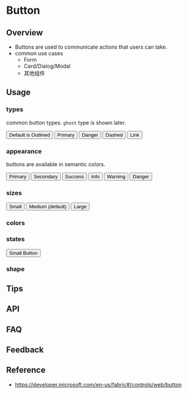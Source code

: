 
# Button

## Overview

- Buttons are used to communicate actions that users can take.
- common use cases
  - Form
  - Card/Dialog/Modal
  - 其他组件

## Usage

<!--
<BgTheme>
</BgTheme>
-->


<LiveComponent code={code1} />

### types

common button types.
`ghost` type is shown later.

<BgTheme>
  <AutoSpacedContainer>
    <Button>Default is Outlined</Button>
    <Button type='primary'>Primary</Button>
    <Button type='danger'>Danger</Button>
    <Button type='dashed'>Dashed</Button>
    <Button type='link'>Link</Button>
  </AutoSpacedContainer>
</BgTheme>

### appearance

buttons are available in semantic colors.

<BgTheme>
  <AutoSpacedContainer>
    <Button appearance='primary'>Primary</Button>
    <Button appearance='secondary'>Secondary</Button>
    <Button appearance='success'>Success</Button>
    <Button appearance='info'>Info</Button>
    <Button appearance='warning'>Warning</Button>
    <Button appearance='danger'>Danger</Button>
  </AutoSpacedContainer>
</BgTheme>

### sizes

<BgTheme>
  <AutoSpacedContainer>
    <Button size='small'> Small </Button>
    <Button> Medium (default) </Button>
    <Button size='large'> Large </Button>
  </AutoSpacedContainer>
</BgTheme>

### colors

### states

<BgTheme>
  <Button size='small'>Small Button</Button>
</BgTheme>

### shape

## Tips

## API

## FAQ

## Feedback

## Reference

- https://developer.microsoft.com/en-us/fabric#/controls/web/button
